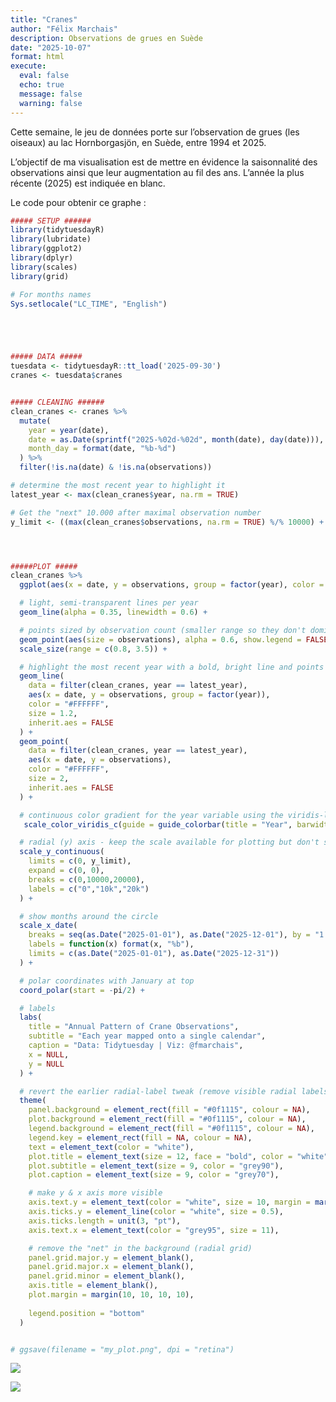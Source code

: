 ---
title: "Cranes"
author: "Félix Marchais"
description: Observations de grues en Suède
date: "2025-10-07"
format: html
execute:
  eval: false
  echo: true
  message: false
  warning: false
---

Cette semaine, le jeu de données porte sur l'observation de grues (les oiseaux) au lac Hornborgasjön, en Suède, entre 1994 et 2025.

L'objectif de ma visualisation est de mettre en évidence la saisonnalité des observations ainsi que leur augmentation au fil des ans. L'année la plus récente (2025) est indiquée en blanc.

Le code pour obtenir ce graphe :

```{r code}

##### SETUP ######
library(tidytuesdayR)
library(lubridate)
library(ggplot2)
library(dplyr)
library(scales)
library(grid)

# For months names
Sys.setlocale("LC_TIME", "English")





##### DATA #####
tuesdata <- tidytuesdayR::tt_load('2025-09-30')
cranes <- tuesdata$cranes


##### CLEANING ######
clean_cranes <- cranes %>%
  mutate(
    year = year(date),
    date = as.Date(sprintf("2025-%02d-%02d", month(date), day(date))),
    month_day = format(date, "%b-%d")
  ) %>%
  filter(!is.na(date) & !is.na(observations))

# determine the most recent year to highlight it
latest_year <- max(clean_cranes$year, na.rm = TRUE)

# Get the "next" 10.000 after maximal observation number
y_limit <- ((max(clean_cranes$observations, na.rm = TRUE) %/% 10000) + 1) * 10000




#####PLOT #####
clean_cranes %>%
  ggplot(aes(x = date, y = observations, group = factor(year), color = year)) +

  # light, semi-transparent lines per year
  geom_line(alpha = 0.35, linewidth = 0.6) +

  # points sized by observation count (smaller range so they don't dominate)
  geom_point(aes(size = observations), alpha = 0.6, show.legend = FALSE) +
  scale_size(range = c(0.8, 3.5)) +

  # highlight the most recent year with a bold, bright line and points on top
  geom_line(
    data = filter(clean_cranes, year == latest_year),
    aes(x = date, y = observations, group = factor(year)),
    color = "#FFFFFF",
    size = 1.2,
    inherit.aes = FALSE
  ) +
  geom_point(
    data = filter(clean_cranes, year == latest_year),
    aes(x = date, y = observations),
    color = "#FFFFFF",
    size = 2,
    inherit.aes = FALSE
  ) +

  # continuous color gradient for the year variable using the viridis-like ramp
   scale_color_viridis_c(guide = guide_colorbar(title = "Year", barwidth = unit(6, "cm"))) +

  # radial (y) axis - keep the scale available for plotting but don't show the default radial text
  scale_y_continuous(
    limits = c(0, y_limit),
    expand = c(0, 0),
    breaks = c(0,10000,20000),
    labels = c("0","10k","20k")
  ) +

  # show months around the circle
  scale_x_date(
    breaks = seq(as.Date("2025-01-01"), as.Date("2025-12-01"), by = "1 month"),
    labels = function(x) format(x, "%b"),
    limits = c(as.Date("2025-01-01"), as.Date("2025-12-31"))
  ) +

  # polar coordinates with January at top
  coord_polar(start = -pi/2) +

  # labels
  labs(
    title = "Annual Pattern of Crane Observations",
    subtitle = "Each year mapped onto a single calendar",
    caption = "Data: Tidytuesday | Viz: @fmarchais",
    x = NULL,
    y = NULL
  ) +

  # revert the earlier radial-label tweak (remove visible radial labels in the margin)
  theme(
    panel.background = element_rect(fill = "#0f1115", colour = NA),
    plot.background = element_rect(fill = "#0f1115", colour = NA),
    legend.background = element_rect(fill = "#0f1115", colour = NA),
    legend.key = element_rect(fill = NA, colour = NA),
    text = element_text(color = "white"),
    plot.title = element_text(size = 12, face = "bold", color = "white"),
    plot.subtitle = element_text(size = 9, color = "grey90"),
    plot.caption = element_text(size = 9, color = "grey70"),

    # make y & x axis more visible
    axis.text.y = element_text(color = "white", size = 10, margin = margin(r = 6), hjust = 0.5),
    axis.ticks.y = element_line(color = "white", size = 0.5),
    axis.ticks.length = unit(3, "pt"),
    axis.text.x = element_text(color = "grey95", size = 11),

    # remove the "net" in the background (radial grid)
    panel.grid.major.y = element_blank(),
    panel.grid.major.x = element_blank(),
    panel.grid.minor = element_blank(),
    axis.title = element_blank(),
    plot.margin = margin(10, 10, 10, 10),
    
    legend.position = "bottom"
  )


# ggsave(filename = "my_plot.png", dpi = "retina")

```

![](cranes.png){fig-align="center"}

![](my_plot.png){fig-align="center"}
